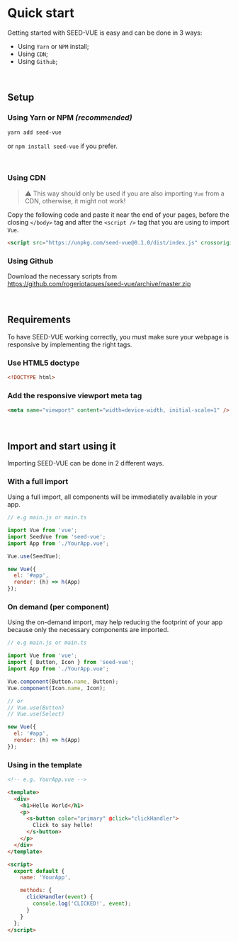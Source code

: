 
<Meta title='Quick Start' />

<style>{`
  :root {
    --c-primary: #35495e;
    --c-secondary: #41b883;
    --c-dark: #666;

    font-family: 'Noto Sans', sans-serif;
    line-height: 1.35;
  }

  h1, h2, h3, h4, h5, h6 {
    font-family: 'Open Sans', Helvetica, Arial, sans-serif;
  }
`}</style>

# Quick start

Getting started with SEED-VUE is easy and can be done in 3 ways:

- Using `Yarn` or `NPM` install;
- Using `CDN`;
- Using `Github`;

<br />

## Setup

### Using Yarn or NPM _(recommended)_

```sh
yarn add seed-vue
```

or `npm install seed-vue` if you prefer.

<br />

### Using CDN

> ⚠️ This way should only be used if you are also importing `Vue` from a CDN, otherwise, it might not work!

Copy the following code and paste it near the end of your pages, before the closing `</body>` tag
and after the `<script />` tag that you are using to import `Vue`.

```html
<script src="https://unpkg.com/seed-vue@0.1.0/dist/index.js" crossorigin="anonymous"></script>
```

### Using Github

Download the necessary scripts from https://github.com/rogeriotaques/seed-vue/archive/master.zip

<br />

## Requirements

To have SEED-VUE working correctly, you must make sure your webpage is responsive by implementing the right tags.

### Use HTML5 doctype

```html
<!DOCTYPE html>
```

### Add the responsive viewport meta tag

```html
<meta name="viewport" content="width=device-width, initial-scale=1" />
```

<br />

## Import and start using it

Importing SEED-VUE can be done in 2 different ways.

### With a full import

Using a full import, all components will be immediatelly available in your app.

```js
// e.g main.js or main.ts

import Vue from 'vue';
import SeedVue from 'seed-vue';
import App from './YourApp.vue';

Vue.use(SeedVue);

new Vue({
  el: '#app',
  render: (h) => h(App)
});
```

### On demand (per component)

Using the on-demand import, may help reducing the footprint of your app because only the necessary components are imported.

```js
// e.g main.js or main.ts

import Vue from 'vue';
import { Button, Icon } from 'seed-vue';
import App from './YourApp.vue';

Vue.component(Button.name, Button);
Vue.component(Icon.name, Icon);

// or
// Vue.use(Button)
// Vue.use(Select)

new Vue({
  el: '#app',
  render: (h) => h(App)
});
```

### Using in the template

```html
<!-- e.g. YourApp.vue -->

<template>
  <div>
    <h1>Hello World</h1>
    <p>
      <s-button color="primary" @click="clickHandler">
        Click to say hello!
      </s-button>
    </p>
  </div>
</template>

<script>
  export default {
    name: 'YourApp',

    methods: {
      clickHandler(event) {
        console.log('CLICKED!', event);
      }
    }
  };
</script>
```
